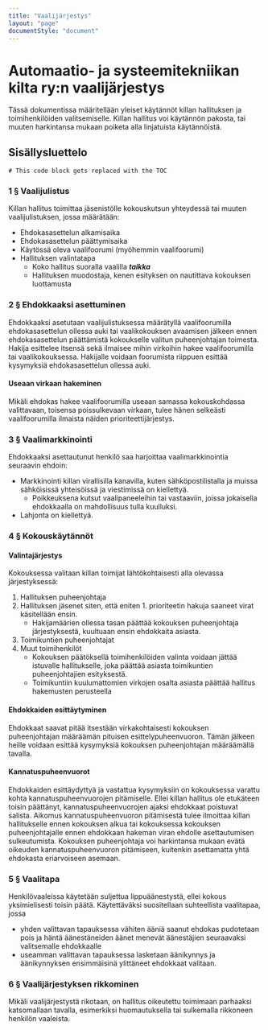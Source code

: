 ```yaml
---
title: "Vaalijärjestys"
layout: "page"
documentStyle: "document"
---
```


# Automaatio- ja systeemitekniikan kilta ry:n vaalijärjestys

Tässä dokumentissa määritellään yleiset käytännöt killan hallituksen ja toimihenkilöiden
valitsemiselle. Killan hallitus voi käytännön pakosta, tai muuten harkintansa mukaan poiketa alla
linjatuista käytännöistä.

## Sisällysluettelo
```toc
# This code block gets replaced with the TOC
```

### 1 § Vaalijulistus

Killan hallitus toimittaa jäsenistölle kokouskutsun yhteydessä tai muuten vaalijulistuksen, jossa
määrätään:
- Ehdokasasettelun alkamisaika
- Ehdokasasettelun päättymisaika
- Käytössä oleva vaalifoorumi (myöhemmin vaalifoorumi)
- Hallituksen valintatapa 
    - Koko hallitus suoralla vaalilla ***taikka***
    - Hallituksen muodostaja, kenen esityksen on nautittava kokouksen luottamusta


### 2 § Ehdokkaaksi asettuminen

Ehdokkaaksi asetutaan vaalijulistuksessa määrätyllä vaalifoorumilla ehdokasasettelun ollessa auki tai
vaalikokouksen avaamisen jälkeen ennen ehdokasasettelun päättämistä kokoukselle valitun
puheenjohtajan toimesta. Hakija esittelee itsensä sekä ilmaisee mihin virkoihin hakee vaalifoorumilla
tai vaalikokouksessa. Hakijalle voidaan foorumista riippuen esittää kysymyksiä ehdokasasettelun
ollessa auki.

#### Useaan virkaan hakeminen

Mikäli ehdokas hakee vaalifoorumilla useaan samassa kokouskohdassa valittavaan, toisensa
poissulkevaan virkaan, tulee hänen selkeästi vaalifoorumilla ilmaista näiden prioriteettijärjestys.

### 3 § Vaalimarkkinointi

Ehdokkaaksi asettautunut henkilö saa harjoittaa vaalimarkkinointia seuraavin ehdoin:
- Markkinointi killan virallisilla kanavilla, kuten sähköpostilistalla ja muissa sähköisissä yhteisöissä ja viestimissä on kiellettyä.
    - Poikkeuksena kutsut vaalipaneeleihin tai vastaaviin, joissa jokaisella ehdokkaalla on mahdollisuus tulla kuulluksi.
- Lahjonta on kiellettyä.

### 4 § Kokouskäytännöt

#### Valintajärjestys

Kokouksessa valitaan killan toimijat lähtökohtaisesti alla olevassa järjestyksessä:
1. Hallituksen puheenjohtaja
2. Hallituksen jäsenet siten, että eniten 1. prioriteetin hakuja saaneet virat käsitellään ensin.
    - Hakijamäärien ollessa tasan päättää kokouksen puheenjohtaja järjestyksestä, kuultuaan ensin ehdokkaita asiasta.
3. Toimikuntien puheenjohtajat
4. Muut toimihenkilöt
    - Kokouksen päätöksellä toimihenkilöiden valinta voidaan jättää istuvalle hallitukselle, joka päättää asiasta toimikuntien puheenjohtajien esityksestä.
    - Toimikuntiin kuulumattomien virkojen osalta asiasta päättää hallitus hakemusten perusteella

#### Ehdokkaiden esittäytyminen

Ehdokkaat saavat pitää itsestään virkakohtaisesti kokouksen puheenjohtajan määräämän pituisen
esittelypuheenvuoron. Tämän jälkeen heille voidaan esittää kysymyksiä kokouksen puheenjohtajan
määräämällä tavalla.

#### Kannatuspuheenvuorot

Ehdokkaiden esittäydyttyä ja vastattua kysymyksiin on kokouksessa varattu kohta
kannatuspuheenvuorojen pitämiselle. Ellei killan hallitus ole etukäteen toisin päättänyt,
kannatuspuheenvuorojen ajaksi ehdokkaat poistuvat salista. Aikomus kannatuspuheenvuoron
pitämisestä tulee ilmoittaa killan hallitukselle ennen kokouksen alkua tai kokouksessa kokouksen
puheenjohtajalle ennen ehdokkaan hakeman viran ehdolle asettautumisen sulkeutumista. Kokouksen
puheenjohtaja voi harkintansa mukaan evätä oikeuden kannatuspuheenvuoron pitämiseen, kuitenkin
asettamatta yhtä ehdokasta eriarvoiseen asemaan.

### 5 § Vaalitapa

Henkilövaaleissa käytetään suljettua lippuäänestystä, ellei kokous yksimielisesti toisin päätä.
Käytettäväksi suositellaan suhteellista vaalitapaa, jossa
- yhden valittavan tapauksessa vähiten ääniä saanut ehdokas pudotetaan pois ja häntä äänestäneiden äänet menevät äänestäjien seuraavaksi valitsemalle ehdokkaalle
- useamman valittavan tapauksessa lasketaan äänikynnys ja äänikynnyksen ensimmäisinä ylittäneet ehdokkaat valitaan.

### 6 § Vaalijärjestyksen rikkominen

Mikäli vaalijärjestystä rikotaan, on hallitus oikeutettu toimimaan parhaaksi katsomallaan tavalla,
esimerkiksi huomautuksella tai sulkemalla rikkoneen henkilön vaaleista.